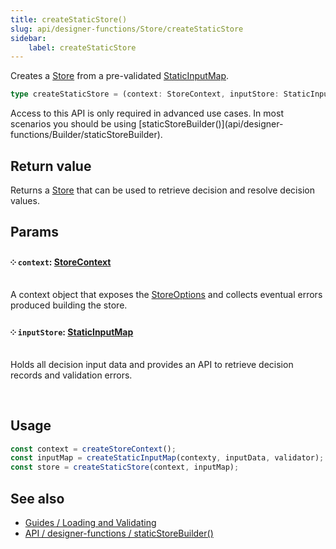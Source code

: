 ```yaml
---
title: createStaticStore()
slug: api/designer-functions/Store/createStaticStore
sidebar:
    label: createStaticStore
---
```



Creates a [Store](/api/designer-functions/Store/Types/Store) from a pre-validated [StaticInputMap](/api/designer-decisions/Inputs/Types/StaticInputMap).

```ts
type createStaticStore = (context: StoreContext, inputStore: StaticInputMap) => Store;
```

<Aside type="tip" title="Advanced API">
    Access to this API is only required in advanced use cases. In most scenarios you should be using
    [staticStoreBuilder()](api/designer-functions/Builder/staticStoreBuilder).
</Aside>

## Return value

Returns a [Store](/api/designer-functions/Store/Types/Store) that can be used to retrieve decision and resolve decision values.

## Params

#### ༶ `context`: [StoreContext](/api/designer-functions/Store/Types/StoreContext)

A context object that exposes the [StoreOptions](/api/designer-functions/Store/Types/StoreOptions) and collects eventual errors produced building the store.

#### ༶ `inputStore`: [StaticInputMap](/api/designer-decisions/Inputs/Types/StaticInputMap)

Holds all decision input data and provides an API to retrieve decision records and validation errors.

&nbsp;

## Usage

```ts
const context = createStoreContext();
const inputMap = createStaticInputMap(contexty, inputData, validator);
const store = createStaticStore(context, inputMap);
```

## See also

-   [Guides / Loading and Validating](/guides/loading-and-validating-design-decisions/)
-   [API / designer-functions / staticStoreBuilder()](/api/designer-functions/Builder/staticStoreBuilder)
